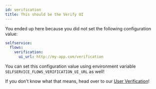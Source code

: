 ```yaml
---
id: verification
title: This should be the Verify UI
---
```


You ended up here because you did not set the following configuration value:

```yaml title="path/to/kratos/config.yml
selfservice:
  flows:
    verification:
      ui_url: http://my-app.com/verification
```

You can set this configuration value using environment variable
`SELFSERVICE_FLOWS_VERIFICATION_UI_URL` as well!

If you don't know what that means, head over to our
[User Verification](../self-service/flows/verify-email-account-activation.mdx)!

